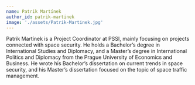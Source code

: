 ```yaml
---
name: Patrik Martínek
author_id: patrik-martinek
image: './assets/Patrik-Martinek.jpg'
---
```


Patrik Martínek is a Project Coordinator at PSSI, mainly focusing on projects connected with space security. He holds a Bachelor’s degree in International Studies and Diplomacy, and a Master’s degree in International Politics and Diplomacy from the Prague University of Economics and Business. He wrote his Bachelor’s dissertation on current trends in space security, and his Master’s dissertation focused on the topic of space traffic management.
